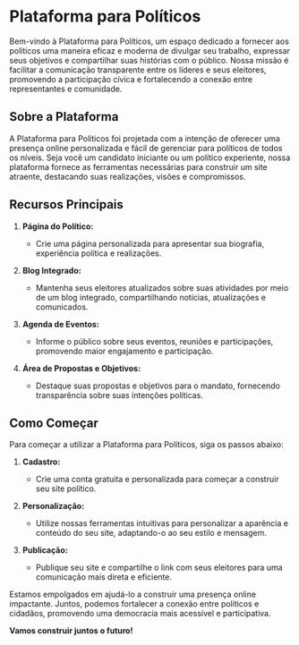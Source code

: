 # Plataforma para Políticos

Bem-vindo à Plataforma para Políticos, um espaço dedicado a fornecer aos políticos uma maneira eficaz e moderna de divulgar seu trabalho, expressar seus objetivos e compartilhar suas histórias com o público. Nossa missão é facilitar a comunicação transparente entre os líderes e seus eleitores, promovendo a participação cívica e fortalecendo a conexão entre representantes e comunidade.

## Sobre a Plataforma

A Plataforma para Políticos foi projetada com a intenção de oferecer uma presença online personalizada e fácil de gerenciar para políticos de todos os níveis. Seja você um candidato iniciante ou um político experiente, nossa plataforma fornece as ferramentas necessárias para construir um site atraente, destacando suas realizações, visões e compromissos.

## Recursos Principais

1. **Página do Político:**
   - Crie uma página personalizada para apresentar sua biografia, experiência política e realizações.

2. **Blog Integrado:**
   - Mantenha seus eleitores atualizados sobre suas atividades por meio de um blog integrado, compartilhando notícias, atualizações e comunicados.

3. **Agenda de Eventos:**
   - Informe o público sobre seus eventos, reuniões e participações, promovendo maior engajamento e participação.

4. **Área de Propostas e Objetivos:**
   - Destaque suas propostas e objetivos para o mandato, fornecendo transparência sobre suas intenções políticas.

## Como Começar

Para começar a utilizar a Plataforma para Políticos, siga os passos abaixo:

1. **Cadastro:**
   - Crie uma conta gratuita e personalizada para começar a construir seu site político.

2. **Personalização:**
   - Utilize nossas ferramentas intuitivas para personalizar a aparência e conteúdo do seu site, adaptando-o ao seu estilo e mensagem.

3. **Publicação:**
   - Publique seu site e compartilhe o link com seus eleitores para uma comunicação mais direta e eficiente.

Estamos empolgados em ajudá-lo a construir uma presença online impactante. Juntos, podemos fortalecer a conexão entre políticos e cidadãos, promovendo uma democracia mais acessível e participativa.

**Vamos construir juntos o futuro!**
